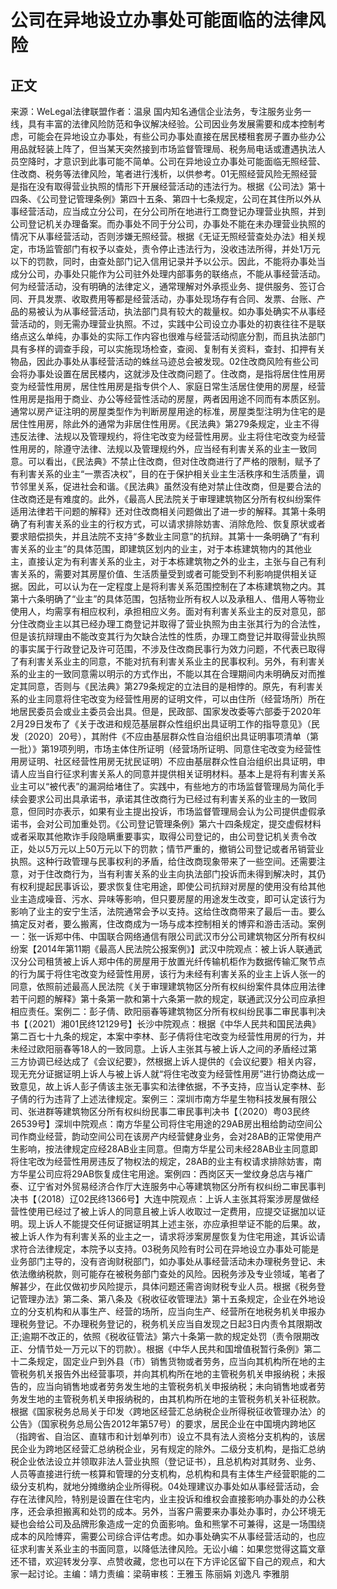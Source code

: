 # 公司在异地设立办事处可能面临的法律风险
## 正文
来源：WeLegal法律联盟作者：温泉 国内知名通信企业法务，专注服务业务一线，具有丰富的法律风险防范和争议解决经验。公司因业务发展需要和成本控制考虑，可能会在异地设立办事处，有些公司办事处直接在居民楼租套房子置办些办公用品就轻装上阵了，但当某天突然接到市场监督管理局、税务局电话或遭遇执法人员空降时，才意识到此事可能不简单。公司在异地设立办事处可能面临无照经营、住改商、税务等法律风险，笔者进行浅析，以供参考。01无照经营风险无照经营是指在没有取得营业执照的情形下开展经营活动的违法行为。根据《公司法》第十四条、《公司登记管理条例》第四十五条、第四十七条规定，公司在其住所以外从事经营活动，应当成立分公司，在分公司所在地进行工商登记办理营业执照，并到公司登记机关办理备案。而办事处不同于分公司，办事处不能在未办理营业执照的情况下从事经营活动，否则涉嫌无照经营。根据《无证无照经营查处办法》相关规定，市场监管部门有权予以查处，责令停止违法行为，没收违法所得，并处1万元以下的罚款，同时，由查处部门记入信用记录并予以公示。因此，不能将办事处当成分公司，办事处只能作为公司驻外处理内部事务的联络点，不能从事经营活动。何为经营活动，没有明确的法律定义，通常理解对外承揽业务、提供服务、签订合同、开具发票、收取费用等都是经营活动，办事处现场存有合同、发票、台账、产品的易被认为从事经营活动，执法部门具有较大的裁量权。如办事处确实不从事经营活动的，则无需办理营业执照。不过，实践中公司设立办事处的初衷往往不是联络点这么单纯，办事处的实际工作内容也很难与经营活动彻底分割，而且执法部门具有多样的调查手段，可以实施现场检查，查阅、复制有关资料，查封、扣押有关物品，因此办事处从事经营活动的蛛丝马迹总会被发现。02住改商风险有些公司会将办事处设置在居民楼内，这就涉及住改商问题了。住改商，是指将居住性用房变为经营性用房，居住性用房是指专供个人、家庭日常生活居住使用的房屋，经营性用房是指用于商业、办公等经营性活动的房屋，两者因用途不同而有本质区别。通常以房产证注明的房屋类型作为判断房屋用途的标准，房屋类型注明为住宅的是居住性用房，除此外的通常为非居住性用房。《民法典》第279条规定，业主不得违反法律、法规以及管理规约，将住宅改变为经营性用房。业主将住宅改变为经营性用房的，除遵守法律、法规以及管理规约外，应当经有利害关系的业主一致同意。可以看出，《民法典》不禁止住改商，但对住改商进行了严格的限制，赋予了有利害关系的业主“一票否决权”，目的在于保护相关业主生活秩序和生活质量，调节邻里关系，促进社会和谐。《民法典》虽然没有绝对禁止住改商，但是要合法的住改商还是有难度的。此外，《最高人民法院关于审理建筑物区分所有权纠纷案件适用法律若干问题的解释》还对住改商相关问题做出了进一步的解释。其第十条明确了有利害关系的业主的行权方式，可以请求排除妨害、消除危险、恢复原状或者要求赔偿损失，并且法院不支持“多数业主同意”的抗辩。其第十一条明确了“有利害关系的业主”的具体范围，即建筑区划内的业主，对于本栋建筑物内的其他业主，直接认定为有利害关系的业主，对于本栋建筑物之外的业主，主张与自己有利害关系的，需要对其房屋价值、生活质量受到或者可能受到不利影响提供相关证据。因此，可以认为在一定程度上是将利害关系范围控制在了本栋建筑物之内。其第十六条明确了“业主”的具体范围，包括物业所有权人以及承租人、借用人等物业使用人，均需享有相应权利，承担相应义务。面对有利害关系业主的反对意见，部分住改商业主以其已经办理工商登记并取得了营业执照为由主张其行为的合法性，但是该抗辩理由不能改变其行为欠缺合法性的性质，办理工商登记并取得营业执照的事实属于行政登记及许可范围，不涉及住改商民事行为效力问题，不代表已取得了有利害关系业主的同意，不能对抗有利害关系业主的民事权利。另外，有利害关系的业主的一致同意需以明示的方式作出，不能以其在合理期间内未明确反对而推定其同意，否则与《民法典》第279条规定的立法目的是相悖的。原先，有利害关系的业主同意将住宅改变为经营性用房的证明文件，可以由住所（经营场所）所在地居民委员会或业主委员会出具。但是，民政部、国家发改委等六部委于2020年2月29日发布了《关于改进和规范基层群众性组织出具证明工作的指导意见》（民发〔2020〕20号），其附件《不应由基层群众性自治组织出具证明事项清单（第一批）》第19项列明，市场主体住所证明（经营场所证明、同意住宅改变为经营性用房证明、社区经营性用房无扰民证明）不应由基层群众性自治组织出具证明，申请人应当自行征求利害关系人的同意并提供相关证明材料。基本上是将有利害关系业主可以“被代表”的漏洞给堵住了。实践中，有些地方的市场监督管理局为简化手续会要求公司出具承诺书，承诺其住改商行为已经过有利害关系的业主的一致同意，但同时亦表示，如果有业主提出投诉，市场监督管理局会认为公司提供虚假承诺书，会对公司加重处罚。《公司登记管理条例》第六十四条规定，提交虚假材料或者采取其他欺诈手段隐瞒重要事实，取得公司登记的，由公司登记机关责令改正，处以5万元以上50万元以下的罚款；情节严重的，撤销公司登记或者吊销营业执照。这种行政管理与民事权利的矛盾，给住改商现象带来了一些空间。还需要注意，对于住改商行为，当有利害关系的业主向执法部门投诉而未得到解决时，其仍有权利提起民事诉讼，要求恢复住宅用途，即使公司抗辩对房屋的使用没有给其他业主造成噪音、污水、异味等影响，但只要房屋的用途发生改变，即可认定该行为影响了业主的安宁生活，法院通常会予以支持。这给住改商带来了最后一击。要么搞定反对者，要么搬离，住改商成为一场与成本控制相关的博弈和游击活动。案例一：张一诉郑中伟、中国联合网络通信有限公司武汉市分公司建筑物区分所有权纠纷案【2014年第11期《最高人民法院公报案例》】武汉中院观点：被上诉人联通武汉分公司租赁被上诉人郑中伟的房屋用于放置光纤传输机柜作为数据传输汇聚节点的行为属于将住宅改变为经营性用房，该行为未经有利害关系的业主上诉人张一的同意，依照前述最高人民法院《关于审理建筑物区分所有权纠纷案件具体应用法律若干问题的解释》第十条第一款和第十六条第一款的规定，联通武汉分公司应承担相应责任。案例二：彭子倩、欧阳丽春等建筑物区分所有权纠纷民事二审民事判决书【（2021）湘01民终12129号】长沙中院观点：根据《中华人民共和国民法典》第二百七十九条的规定，本案中李林、彭子倩将住宅改变为经营性用房的行为，并未经过欧阳丽春等18人的一致同意。上诉人主张其与被上诉人之间的矛盾经过第三方协调已经达成了《会议纪要》，然根据上诉人提供的《会议纪要》相关内容，现无充分证据证明上诉人与被上诉人就“将住宅改变为经营性用房”进行协商达成一致意见，故上诉人彭子倩该主张无事实和法律依据，不予支持，应当认定李林、彭子倩的行为违背了上述法律规定。案例三：深圳市南方华星生物科技发展有限公司、张进群等建筑物区分所有权纠纷民事二审民事判决书【（2020）粤03民终26539号】深圳中院观点：南方华星公司将住宅用途的29AB房出租给韵动空间公司作商业经营，韵动空间公司在该房产内经营健身业务，会对28AB的正常使用产生影响，按法律规定应经28AB业主同意。但南方华星公司未经28AB业主同意即将住宅改为经营性用房违反了物权法的规定，28AB的业主有权请求排除妨害，南方华星公司应将29AB恢复成住宅用途。案例四：西岗区天一堂纹身总店与褚广泰、辽宁省对外贸易经济合作厅大连服务中心等建筑物区分所有权纠纷二审民事判决书【（2018）辽02民终1366号】大连中院观点：上诉人主张其将案涉房屋做经营性使用已经过了被上诉人的同意且被上诉人收取过一定费用，应提交证据加以证明。现上诉人不能提交任何证据证明其上述主张，亦应承担举证不能的后果。故，被上诉人作为有利害关系的业主之一，请求将涉案房屋恢复为住宅用途，其诉讼请求符合法律规定，本院予以支持。03税务风险有时公司在异地设立办事处可能是业务部门主导的，没有咨询财税部门，如办事处从事经营活动未办理税务登记、未依法缴纳税款，则可能存在被税务部门查处的风险。因税务涉及专业领域，笔者了解甚少，在此仅做初步风险提示，具体问题还需咨询财税专业人员。根据《税务登记管理办法》第二条、第八条及《税收征收管理法》第十五条规定，企业在外地设立的分支机构和从事生产、经营的场所，应当向生产、经营所在地税务机关申报办理税务登记。不办理税务登记的，税务机关应当自发现之日起3日内责令其限期改正;逾期不改正的，依照《税收征管法》第六十条第一款的规定处罚（责令限期改正、分情节处一万元以下的罚款）。根据《中华人民共和国增值税暂行条例》第二十二条规定，固定业户到外县（市）销售货物或者劳务，应当向其机构所在地的主管税务机关报告外出经营事项，并向其机构所在地的主管税务机关申报纳税；未报告的，应当向销售地或者劳务发生地的主管税务机关申报纳税；未向销售地或者劳务发生地的主管税务机关申报纳税的，由其机构所在地的主管税务机关补征税款。根据《国家税务总局关于印发〈跨地区经营汇总纳税企业所得税征收管理办法〉的公告》（国家税务总局公告2012年第57号）的要求，居民企业在中国境内跨地区（指跨省、自治区、直辖市和计划单列市）设立不具有法人资格分支机构的，该居民企业为跨地区经营汇总纳税企业，另有规定的除外。二级分支机构，是指汇总纳税企业依法设立并领取非法人营业执照（登记证书），且总机构对其财务、业务、人员等直接进行统一核算和管理的分支机构，总机构和具有主体生产经营职能的二级分支机构，就地分摊缴纳企业所得税。04处理建议办事处如从事经营活动，会存在法律风险，特别是设置在住宅内，业主投诉和维权会直接影响办事处的办公秩序，还会承担搬离和处罚的成本。另外，当客户需要来办事处办事时，办公环境无疑也会给公司及品牌形象造成一定的负面影响。鱼和熊掌不可兼得，这是一场围绕成本的风险博弈，需要公司综合评估考虑。如办事处确实不从事经营活动的，也应征求利害关系业主的书面同意，以降低法律风险。无讼小编：如果您觉得这篇文章还不错，欢迎转发分享、点赞收藏，您也可以在下方评论区留下自己的观点，和大家一起讨论。主编：靖力责编：梁萌审核：王雅玉 陈丽娟 刘逸凡 李雅朋